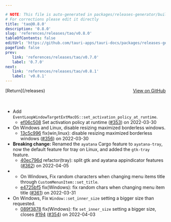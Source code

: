 ```yaml
---

# NOTE: This file is auto-generated in packages/releases-generator/build.ts
# For corrections please edit it directly
title: 'tao@0.8.0'
description: '0.8.0'
slug: 'references/releases/tao/v0.8.0'
tableOfContents: false
editUrl: 'https://github.com/tauri-apps/tauri-docs/packages/releases-generator/build.ts'
pagefind: false
prev:
   link: 'references/releases/tao/v0.7.0'
   label: '0.7.0'
next:
   link: 'references/releases/tao/v0.8.1'
   label: 'v0.8.1'
---
```


<div style="margin-bottom:3rem; display: flex; justify-content: space-between; align-items: center"><span>[Return](/releases)</span><span><a href="https://github.com/tauri-apps/tao/releases/tag/tao-v0.8.0">View on GitHub</a></span></div>

- Add `EventLoopWindowTargetExtMacOS::set_activation_policy_at_runtime`.
  - [ef06c508](https://github.com/tauri-apps/tao/commit/ef06c508f1d29e62834eba63b604bf7566b1fef6) Set activation policy at runtime ([#353](https://github.com/tauri-apps/tao/pull/353)) on 2022-03-30
- On Windows and Linux, disable resizing maximized borderless windows.
  - [13c5c996](https://github.com/tauri-apps/tao/commit/13c5c996d15cee9ed829f6e67e786721d8d2eda8) fix(win,linux): disable resizing maximized borderless windows ([#356](https://github.com/tauri-apps/tao/pull/356)) on 2022-03-30
- **Breaking change:** Renamed the `ayatana` Cargo feature to `ayatana-tray`, now the default feature for tray on Linux, and added the `gtk-tray` feature.
  - [40ec796d](https://github.com/tauri-apps/tao/commit/40ec796de4da91640872161ae372124d14777d7f) refactor(tray): split gtk and ayatana appindicator features ([#362](https://github.com/tauri-apps/tao/pull/362)) on 2022-04-05
- - On Windows, Fix random characters when changing menu items title through `CustomMenunItem::set_title`.
  - [e4725bf5](https://github.com/tauri-apps/tao/commit/e4725bf50fb46e830fa5265d765ee596b80e3085) fix(Windows): fix random chars when changing menu item title ([#361](https://github.com/tauri-apps/tao/pull/361)) on 2022-03-31
- On Windows, Fix `Window::set_inner_size` setting a bigger size than requested.
  - [089f3878](https://github.com/tauri-apps/tao/commit/089f3878c5b0ce221d3f405c1215c895ee9fb1ce) fix(Windows): fix `set_inner_size` setting a bigger size, closes [#194](https://github.com/tauri-apps/tao/pull/194) ([#354](https://github.com/tauri-apps/tao/pull/354)) on 2022-04-03

